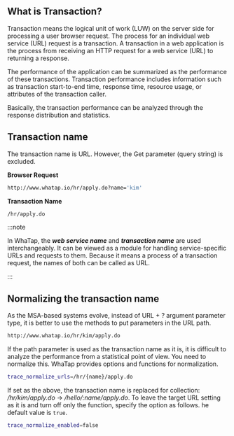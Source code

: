 ## What is Transaction?

Transaction means the logical unit of work (LUW) on the server side for processing a user browser request. The process for an individual web service (URL) request is a transaction. A transaction in a web application is the process from receiving an HTTP request for a web service (URL) to returning a response.

The performance of the application can be summarized as the performance of these transactions. Transaction performance includes information such as transaction start-to-end time, response time, resource usage, or attributes of the transaction caller.

Basically, the transaction performance can be analyzed through the response distribution and statistics.

## Transaction name

The transaction name is URL. However, the Get parameter (query string) is excluded.

**Browser Request**

```bash
http://www.whatap.io/hr/apply.do?name='kim'
```

**Transaction Name**

```bash
/hr/apply.do
```

:::note

In WhaTap, the **_web service name_** and **_transaction name_** are used interchangeably. It can be viewed as a module for handling service-specific URLs and requests to them. Because it means a process of a transaction request, the names of both can be called as URL.

:::

## Normalizing the transaction name

As the MSA-based systems evolve, instead of URL + ? argument parameter type, it is better to use the methods to put parameters in the URL path.

```bash
http://www.whatap.io/hr/kim/apply.do
```

If the path parameter is used as the transaction name as it is, it is difficult to analyze the performance from a statistical point of view. You need to normalize this. WhaTap provides options and functions for normalization.

```bash title='whtap.conf'
trace_normalize_urls=/hr/{name}/apply.do
```

If set as the above, the transaction name is replaced for collection: _/hr/kim/apply.do_ → _/hello/:name/apply.do_. To leave the target URL setting as it is and turn off only the function, specify the option as follows. he default value is `true`.

```bash title='whatap.conf'
trace_normalize_enabled=false
```
